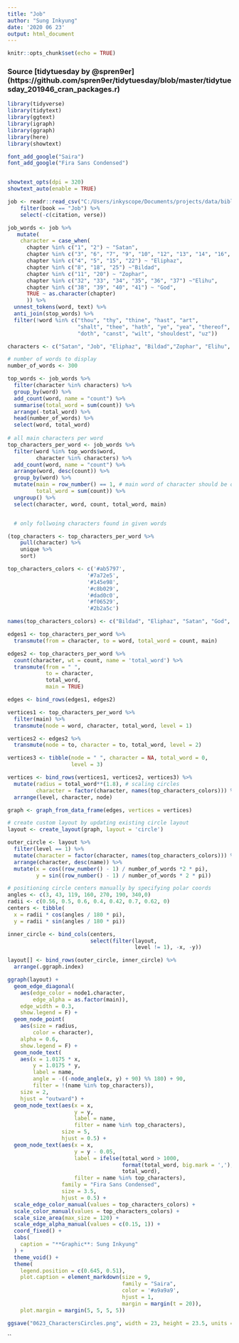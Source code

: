 ```yaml
---
title: "Job"
author: "Sung Inkyung"
date: '2020 06 23'
output: html_document
---
```


```r
knitr::opts_chunk$set(echo = TRUE)
```
### Source [tidytuesday by @spren9er] (https://github.com/spren9er/tidytuesday/blob/master/tidytuesday_201946_cran_packages.r)
```r
library(tidyverse)
library(tidytext)
library(ggtext)
library(igraph)
library(ggraph)
library(here)
library(showtext)

font_add_google("Saira")
font_add_google("Fira Sans Condensed")


showtext_opts(dpi = 320)
showtext_auto(enable = TRUE)
```


```r
job <- readr::read_csv("C:/Users/inkyscope/Documents/projects/data/bible_kjv_new.csv") %>% 
    filter(book == "Job") %>% 
    select(-c(citation, verse)) 
```


```r
job_words <- job %>%
   mutate(
    character = case_when(
      chapter %in% c("1", "2") ~ "Satan",
      chapter %in% c("3", "6", "7", "9", "10", "12", "13", "14", "16", "17", "19", "21", "23", "24", "26", "27", "28", "29", "30", "31", "42") ~ "Job",
      chapter %in% c("4", "5", "15", "22") ~ "Eliphaz",
      chapter %in% c("8", "18", "25") ~"Bildad",
      chapter %in% c("11", "20") ~ "Zophar",
      chapter %in% c("32", "33", "34", "35", "36", "37") ~"Elihu",
      chapter %in% c("38", "39", "40", "41") ~ "God",
      TRUE ~ as.character(chapter)
      )) %>% 
  unnest_tokens(word, text) %>%
  anti_join(stop_words) %>%
  filter(!word %in% c("thou", "thy", "thine", "hast", "art",
                      "shalt", "thee", "hath", "ye", "yea", "thereof",
                      "doth", "canst", "wilt", "shouldest", "uz")) 
```


```r
characters <- c("Satan", "Job", "Eliphaz", "Bildad","Zophar", "Elihu", "God")

# number of words to display
number_of_words <- 300

top_words <- job_words %>% 
  filter(character %in% characters) %>% 
  group_by(word) %>% 
  add_count(word, name = "count") %>% 
  summarise(total_word = sum(count)) %>% 
  arrange(-total_word) %>% 
  head(number_of_words) %>% 
  select(word, total_word)
  
# all main characters per word
top_characters_per_word <- job_words %>% 
  filter(word %in% top_words$word,
         character %in% characters) %>% 
  add_count(word, name = "count") %>% 
  arrange(word, desc(count)) %>% 
  group_by(word) %>% 
  mutate(main = row_number() == 1, # main word of character should be opaque
         total_word = sum(count)) %>% 
  ungroup() %>% 
  select(character, word, count, total_word, main)


  # only follwoing characters found in given words

(top_characters <- top_characters_per_word %>% 
    pull(character) %>% 
    unique %>% 
    sort)

top_characters_colors <- c('#ab5797', 
                         '#7a72e5', 
                         '#145e98',
                         '#c8b029', 
                         '#dad0c0',
                         '#f06529',
                         '#2b2a5c')

names(top_characters_colors) <- c("Bildad", "Eliphaz", "Satan", "God", "Job", "Elihu", "Zophar")
```


```r
edges1 <- top_characters_per_word %>% 
  transmute(from = character, to = word, total_word = count, main)

edges2 <- top_characters_per_word %>% 
  count(character, wt = count, name = 'total_word') %>% 
  transmute(from = " ",
            to = character,
            total_word,
            main = TRUE)

edges <- bind_rows(edges1, edges2)
```


```r
vertices1 <- top_characters_per_word %>% 
  filter(main) %>% 
  transmute(node = word, character, total_word, level = 1)

vertices2 <- edges2 %>% 
  transmute(node = to, character = to, total_word, level = 2)

vertices3 <- tibble(node = " ", character = NA, total_word = 0, 
                    level = 3)

vertices <- bind_rows(vertices1, vertices2, vertices3) %>% 
  mutate(radius = total_word**(1.8), # scaling circles
         character = factor(character, names(top_characters_colors))) %>%
  arrange(level, character, node)

graph <- graph_from_data_frame(edges, vertices = vertices)
```

```r
# create custom layout by updating existing circle layout
layout <- create_layout(graph, layout = 'circle')

outer_circle <- layout %>% 
  filter(level == 1) %>% 
  mutate(character = factor(character, names(top_characters_colors))) %>%
  arrange(character, desc(name)) %>% 
  mutate(x = cos((row_number() - 1) / number_of_words *2 * pi),
         y = sin((row_number() - 1) / number_of_words * 2 * pi))

# positioning circle centers manually by specifying polar coords
angles <- c(3, 43, 119, 160, 270, 190, 340,0)
radii <- c(0.56, 0.5, 0.6, 0.4, 0.42, 0.7, 0.62, 0)
centers <- tibble(
  x = radii * cos(angles / 180 * pi),
  y = radii * sin(angles / 180 * pi))

inner_circle <- bind_cols(centers, 
                          select(filter(layout, 
                                        level != 1), -x, -y))

layout[] <- bind_rows(outer_circle, inner_circle) %>% 
  arrange(.ggraph.index)
```


```r
ggraph(layout) +
  geom_edge_diagonal(
    aes(edge_color = node1.character,
        edge_alpha = as.factor(main)),
    edge_width = 0.3, 
    show.legend = F) +
  geom_node_point(
    aes(size = radius, 
        color = character),
    alpha = 0.6,
    show.legend = F) +
  geom_node_text(
    aes(x = 1.0175 * x,
        y = 1.0175 * y,
        label = name,
        angle = -((-node_angle(x, y) + 90) %% 180) + 90,
        filter = !(name %in% top_characters)),
    size = 2, 
    hjust = "outward") +
  geom_node_text(aes(x = x,
                     y = y,
                     label = name,
                     filter = name %in% top_characters),
                 size = 5, 
                 hjust = 0.5) +
  geom_node_text(aes(x = x,
                     y = y - 0.05,
                     label = ifelse(total_word > 1000,
                                    format(total_word, big.mark = ','),
                                    total_word),
                     filter = name %in% top_characters),
                 family = "Fira Sans Condensed",
                 size = 3.5, 
                 hjust = 0.5) +
  scale_edge_color_manual(values = top_characters_colors) +
  scale_color_manual(values = top_characters_colors) +
  scale_size_area(max_size = 120) +
  scale_edge_alpha_manual(values = c(0.15, 1)) +
  coord_fixed() +
  labs(
    caption = "**Graphic**: Sung Inkyung"
  ) +
  theme_void() +
  theme(
    legend.position = c(0.645, 0.51),
    plot.caption = element_markdown(size = 9,
                                    family = "Saira", 
                                    color = '#a9a9a9',
                                    hjust = 1,
                                    margin = margin(t = 20)),
    plot.margin = margin(5, 5, 5, 5))

ggsave("0623_CharactersCircles.png", width = 23, height = 23.5, units = "cm")

```

``


